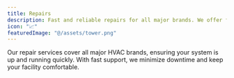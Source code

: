 ```yaml
---
title: Repairs
description: Fast and reliable repairs for all major brands. We offer fast support to minimize downtime.
icon: "📈"
featuredImage: "@/assets/tower.png"
---
```


Our repair services cover all major HVAC brands, ensuring your system is up and running quickly. With fast support, we minimize downtime and keep your facility comfortable.
